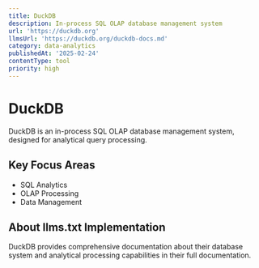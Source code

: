 ```yaml
---
title: DuckDB
description: In-process SQL OLAP database management system
url: 'https://duckdb.org'
llmsUrl: 'https://duckdb.org/duckdb-docs.md'
category: data-analytics
publishedAt: '2025-02-24'
contentType: tool
priority: high
---
```


# DuckDB

DuckDB is an in-process SQL OLAP database management system, designed for analytical query processing.

## Key Focus Areas

- SQL Analytics
- OLAP Processing
- Data Management

## About llms.txt Implementation

DuckDB provides comprehensive documentation about their database system and analytical processing capabilities in their full documentation.
